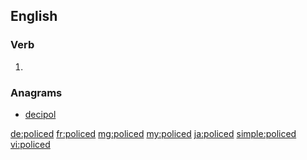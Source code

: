 ==English==

===Verb===
{{head|en|verb form}}

# {{en-past of|police}}

===Anagrams===
* [[decipol#English|decipol]]

[[de:policed]]
[[fr:policed]]
[[mg:policed]]
[[my:policed]]
[[ja:policed]]
[[simple:policed]]
[[vi:policed]]